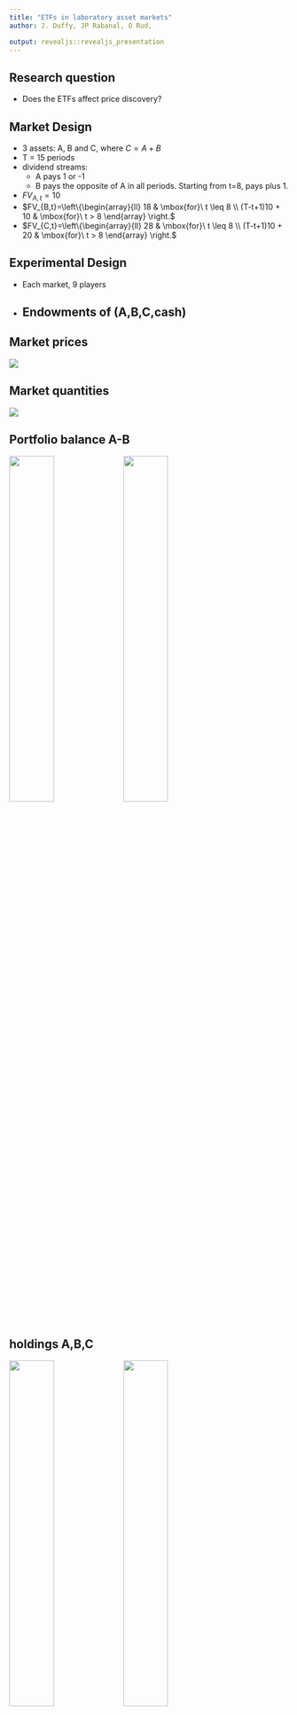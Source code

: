 ```yaml
---
title: "ETFs in laboratory asset markets"
author: J. Duffy, JP Rabanal, O Rud, 

output: revealjs::revealjs_presentation
---
```


## Research question

- Does the ETFs affect price discovery? 

## Market Design

- 3 assets: A, B and C, where $C= A + B$
- T = 15 periods
- dividend streams: 
  - A pays 1 or -1 
  - B pays the opposite of A in all periods. Starting from t=8, pays plus 1. 
- $FV_{{A,t}}= 10$
- $FV_{B,t}=\left\{\begin{array}{ll} 18 & \mbox{for}\ t \leq 8 \\
            (T-t+1)10 + 10 & \mbox{for}\ t > 8
            \end{array} \right.$
- $FV_{C,t}=\left\{\begin{array}{ll} 28 & \mbox{for}\ t \leq 8 \\
            (T-t+1)10 + 20 & \mbox{for}\ t > 8
            \end{array} \right.$

## Experimental Design

- Each market, 9 players
- Endowments of (A,B,C,cash)
  - 

## Market prices
![](/cloud/project/project/figures/prices.png)

## Market quantities
![](/cloud/project/project/figures/marketq.png) 

## Portfolio balance A-B
![](/cloud/project/project/figures/dport.png){width=40%} ![](/cloud/project/project/figures/difport.png){width=40%}

## holdings A,B,C
![](/cloud/project/project/figures/dport.png){width=40%} ![](/cloud/project/project/figures/difport.png){width=40%}

